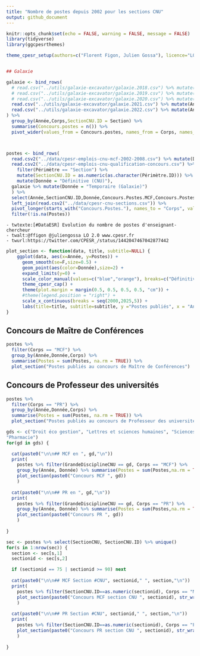 ```yaml
---
title: "Nombre de postes depuis 2002 pour les sections CNU"
output: github_document
---
```


```r
knitr::opts_chunk$set(echo = FALSE, warning = FALSE, message = FALSE)
library(tidyverse)
library(ggcpesrthemes)

theme_cpesr_setup(authors=c("Florent Figon, Julien Gossa"), licence="LO 2.0", source = "DGRH A1-1")


## Galaxie

galaxie <- bind_rows(
  # read.csv("../utils/galaxie-excavator/galaxie.2018.csv") %>% mutate(Année = 2018),
  # read.csv("../utils/galaxie-excavator/galaxie.2019.csv") %>% mutate(Année = 2019),
  # read.csv("../utils/galaxie-excavator/galaxie.2020.csv") %>% mutate(Année = 2020),
  read.csv("../utils/galaxie-excavator/galaxie.2021.csv") %>% mutate(Année = 2021),
  read.csv("../utils/galaxie-excavator/galaxie.2022.csv") %>% mutate(Année = 2022)
) %>%
  group_by(Année,Corps,SectionCNU.ID = Section) %>%
  summarise(Concours.postes = n()) %>%
  pivot_wider(values_from = Concours.postes, names_from = Corps, names_prefix = "Concours.Postes.") 



postes <- bind_rows(
  read.csv2("../data/cpesr-emplois-cnu-mcf-2002-2008.csv") %>% mutate(Donnée = "Définitive (CNU)"),
  read.csv2("../data/cpesr-emplois-cnu-qualification-concours.csv") %>% 
    filter(Périmètre == "Section") %>%
    mutate(SectionCNU.ID = as.numeric(as.character(Périmètre.ID))) %>%
    mutate(Donnée = "Définitive (CNU)"),
  galaxie %>% mutate(Donnée = "Temporaire (Galaxie)")
  ) %>% 
  select(Année,SectionCNU.ID,Donnée,Concours.Postes.MCF,Concours.Postes.PR) %>%
  left_join(read.csv2("../data/cpesr-cnu-sections.csv")) %>%
  pivot_longer(starts_with("Concours.Postes."), names_to = "Corps", values_to = "Postes", names_prefix = "Concours.Postes.") %>%
  filter(!is.na(Postes))
```

```
- twtexte:[#DataESR] Evolution du nombre de postes d'enseignant-chercheur
- twalt:@ffigon @juliengossa LO 2.0 www.cpesr.fr
- twurl:https://twitter.com/CPESR_/status/1442047467042877442
```


```r
plot_section <- function(data, title, subtitle=NULL) {
    ggplot(data, aes(x=Année, y=Postes)) + 
      geom_smooth(se=F,size=0.5) + 
      geom_point(aes(color=Donnée),size=2) + 
      expand_limits(y=0) +
      scale_color_manual(values=c("blue","orange"), breaks=c("Définitive (CNU)","Temporaire (Galaxie)")) +
      theme_cpesr_cap() + 
      theme(plot.margin = margin(0.5, 0.5, 0.5, 0.5, "cm")) +
      #theme(legend.position = "right") +
      scale_x_continuous(breaks = seq(2000,2025,5)) +
      labs(title=title, subtitle=subtitle, y ="Postes publiés", x = "Année") 
}
```


## Concours de Maître de Conférences

```r
postes %>%
  filter(Corps == "MCF") %>%
  group_by(Année,Donnée,Corps) %>%
  summarise(Postes = sum(Postes, na.rm = TRUE)) %>%
  plot_section("Postes publiés au concours de Maître de Conférences")
```

## Concours de Professeur des universités

```r
postes %>%
  filter(Corps == "PR") %>%
  group_by(Année,Donnée,Corps) %>%
  summarise(Postes = sum(Postes, na.rm = TRUE)) %>%
  plot_section("Postes publiés au concours de Professeur des universités") 
```


```r
gds <- c("Droit éco gestion", "Lettres et sciences humaines", "Sciences et techniques", 
"Pharmacie")
for(gd in gds) {

  cat(paste0("\n\n## MCF en ", gd,"\n"))
  print(
    postes %>% filter(GrandeDisciplineCNU == gd, Corps == "MCF") %>% 
    group_by(Année, Donnée) %>% summarise(Postes = sum(Postes,na.rm = TRUE)) %>%
    plot_section(paste0("Concours MCF ", gd))
    )
  
  cat(paste0("\n\n## PR en ", gd,"\n"))
  print(
    postes %>% filter(GrandeDisciplineCNU == gd, Corps == "PR") %>% 
    group_by(Année, Donnée) %>% summarise(Postes = sum(Postes,na.rm = TRUE)) %>%
    plot_section(paste0("Concours PR ", gd))
    )
  
}
```

```r
sec <- postes %>% select(SectionCNU, SectionCNU.ID) %>% unique()
for(s in 1:nrow(sec)) {
  section <- sec[s,1]
  sectionid <- sec[s,2]

  if (sectionid == 75 | sectionid >= 90) next
  
  cat(paste0("\n\n## MCF Section #CNU", sectionid," ", section,"\n"))
  print(
    postes %>% filter(SectionCNU.ID==as.numeric(sectionid), Corps == "MCF") %>% 
    plot_section(paste0("Concours MCF section CNU ", sectionid), str_wrap(section,80))
    )
  
  cat(paste0("\n\n## PR Section #CNU", sectionid," ", section,"\n"))
  print(
    postes %>% filter(SectionCNU.ID==as.numeric(sectionid), Corps == "PR") %>% 
    plot_section(paste0("Concours PR section CNU ", sectionid), str_wrap(section,80))
    )
  
}
```